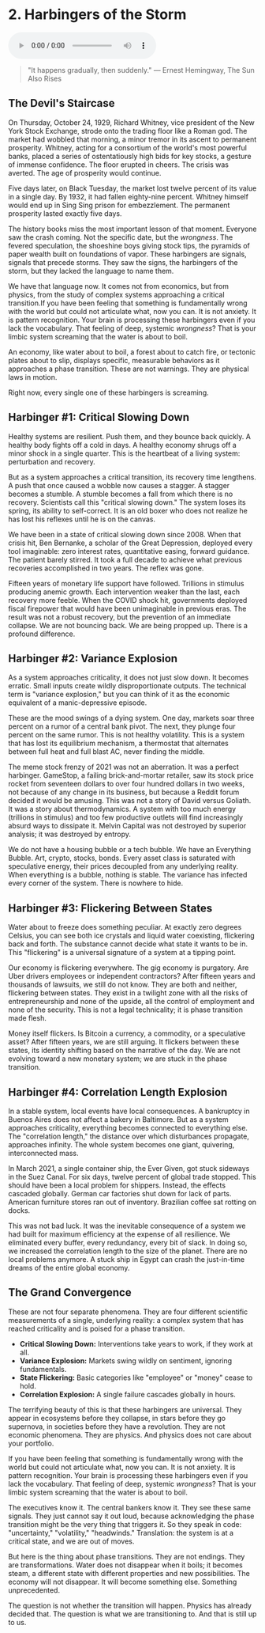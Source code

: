 # 2. Harbingers of the Storm

<audio controls className="w-full mt-6">
  <source
    src="https://storage.googleapis.com/webstatics.ii.inc/audiobook/Chapter-2-TLE.mp3"
    type="audio/mp3"
  />
</audio>

> "It happens gradually, then suddenly."
> — Ernest Hemingway, The Sun Also Rises

## The Devil's Staircase

On Thursday, October 24, 1929, Richard Whitney, vice president of the New York Stock Exchange, strode onto the trading floor like a Roman god. The market had wobbled that morning, a minor tremor in its ascent to permanent prosperity. Whitney, acting for a consortium of the world's most powerful banks, placed a series of ostentatiously high bids for key stocks, a gesture of immense confidence. The floor erupted in cheers. The crisis was averted. The age of prosperity would continue.

Five days later, on Black Tuesday, the market lost twelve percent of its value in a single day. By 1932, it had fallen eighty-nine percent. Whitney himself would end up in Sing Sing prison for embezzlement. The permanent prosperity lasted exactly five days.

The history books miss the most important lesson of that moment. Everyone saw the crash coming. Not the specific date, but the _wrongness_. The fevered speculation, the shoeshine boys giving stock tips, the pyramids of paper wealth built on foundations of vapor. These harbingers are signals, signals that precede storms. They saw the signs, the harbingers of the storm, but they lacked the language to name them.

We have that language now. It comes not from economics, but from physics, from the study of complex systems approaching a critical transition.If you have been feeling that something is fundamentally wrong with the world but could not articulate what, now you can. It is not anxiety. It is pattern recognition. Your brain is processing these harbingers even if you lack the vocabulary. That feeling of deep, systemic _wrongness_? That is your limbic system screaming that the water is about to boil.

An economy, like water about to boil, a forest about to catch fire, or tectonic plates about to slip, displays specific, measurable behaviors as it approaches a phase transition. These are not warnings. They are physical laws in motion.

Right now, every single one of these harbingers is screaming.

## Harbinger \#1: Critical Slowing Down

Healthy systems are resilient. Push them, and they bounce back quickly. A healthy body fights off a cold in days. A healthy economy shrugs off a minor shock in a single quarter. This is the heartbeat of a living system: perturbation and recovery.

But as a system approaches a critical transition, its recovery time lengthens. A push that once caused a wobble now causes a stagger. A stagger becomes a stumble. A stumble becomes a fall from which there is no recovery. Scientists call this "critical slowing down." The system loses its spring, its ability to self-correct. It is an old boxer who does not realize he has lost his reflexes until he is on the canvas.

We have been in a state of critical slowing down since 2008\. When that crisis hit, Ben Bernanke, a scholar of the Great Depression, deployed every tool imaginable: zero interest rates, quantitative easing, forward guidance. The patient barely stirred. It took a full decade to achieve what previous recoveries accomplished in two years. The reflex was gone.

Fifteen years of monetary life support have followed. Trillions in stimulus producing anemic growth. Each intervention weaker than the last, each recovery more feeble. When the COVID shock hit, governments deployed fiscal firepower that would have been unimaginable in previous eras. The result was not a robust recovery, but the prevention of an immediate collapse. We are not bouncing back. We are being propped up. There is a profound difference.

## Harbinger \#2: Variance Explosion

As a system approaches criticality, it does not just slow down. It becomes erratic. Small inputs create wildly disproportionate outputs. The technical term is "variance explosion," but you can think of it as the economic equivalent of a manic-depressive episode.

These are the mood swings of a dying system. One day, markets soar three percent on a rumor of a central bank pivot. The next, they plunge four percent on the same rumor. This is not healthy volatility. This is a system that has lost its equilibrium mechanism, a thermostat that alternates between full heat and full blast AC, never finding the middle.

The meme stock frenzy of 2021 was not an aberration. It was a perfect harbinger. GameStop, a failing brick-and-mortar retailer, saw its stock price rocket from seventeen dollars to over four hundred dollars in two weeks, not because of any change in its business, but because a Reddit forum decided it would be amusing. This was not a story of David versus Goliath. It was a story about thermodynamics. A system with too much energy (trillions in stimulus) and too few productive outlets will find increasingly absurd ways to dissipate it. Melvin Capital was not destroyed by superior analysis; it was destroyed by entropy.

We do not have a housing bubble or a tech bubble. We have an Everything Bubble. Art, crypto, stocks, bonds. Every asset class is saturated with speculative energy, their prices decoupled from any underlying reality. When everything is a bubble, nothing is stable. The variance has infected every corner of the system. There is nowhere to hide.

## Harbinger \#3: Flickering Between States

Water about to freeze does something peculiar. At exactly zero degrees Celsius, you can see both ice crystals and liquid water coexisting, flickering back and forth. The substance cannot decide what state it wants to be in. This "flickering" is a universal signature of a system at a tipping point.

Our economy is flickering everywhere. The gig economy is purgatory. Are Uber drivers employees or independent contractors? After fifteen years and thousands of lawsuits, we still do not know. They are both and neither, flickering between states. They exist in a twilight zone with all the risks of entrepreneurship and none of the upside, all the control of employment and none of the security. This is not a legal technicality; it is phase transition made flesh.

Money itself flickers. Is Bitcoin a currency, a commodity, or a speculative asset? After fifteen years, we are still arguing. It flickers between these states, its identity shifting based on the narrative of the day. We are not evolving toward a new monetary system; we are stuck in the phase transition.

## Harbinger \#4: Correlation Length Explosion

In a stable system, local events have local consequences. A bankruptcy in Buenos Aires does not affect a bakery in Baltimore. But as a system approaches criticality, everything becomes connected to everything else. The "correlation length," the distance over which disturbances propagate, approaches infinity. The whole system becomes one giant, quivering, interconnected mass.

In March 2021, a single container ship, the Ever Given, got stuck sideways in the Suez Canal. For six days, twelve percent of global trade stopped. This should have been a local problem for shippers. Instead, the effects cascaded globally. German car factories shut down for lack of parts. American furniture stores ran out of inventory. Brazilian coffee sat rotting on docks.

This was not bad luck. It was the inevitable consequence of a system we had built for maximum efficiency at the expense of all resilience. We eliminated every buffer, every redundancy, every bit of slack. In doing so, we increased the correlation length to the size of the planet. There are no local problems anymore. A stuck ship in Egypt can crash the just-in-time dreams of the entire global economy.

## The Grand Convergence

These are not four separate phenomena. They are four different scientific measurements of a single, underlying reality: a complex system that has reached criticality and is poised for a phase transition.

- **Critical Slowing Down:** Interventions take years to work, if they work at all.
- **Variance Explosion:** Markets swing wildly on sentiment, ignoring fundamentals.
- **State Flickering:** Basic categories like "employee" or "money" cease to hold.
- **Correlation Explosion:** A single failure cascades globally in hours.

The terrifying beauty of this is that these harbingers are universal. They appear in ecosystems before they collapse, in stars before they go supernova, in societies before they have a revolution. They are not economic phenomena. They are physics. And physics does not care about your portfolio.

If you have been feeling that something is fundamentally wrong with the world but could not articulate what, now you can. It is not anxiety. It is pattern recognition. Your brain is processing these harbingers even if you lack the vocabulary. That feeling of deep, systemic _wrongness_? That is your limbic system screaming that the water is about to boil.

The executives know it. The central bankers know it. They see these same signals. They just cannot say it out loud, because acknowledging the phase transition might be the very thing that triggers it. So they speak in code: "uncertainty," "volatility," "headwinds." Translation: the system is at a critical state, and we are out of moves.

But here is the thing about phase transitions. They are not endings. They are transformations. Water does not disappear when it boils; it becomes steam, a different state with different properties and new possibilities. The economy will not disappear. It will become something else. Something unprecedented.

The question is not whether the transition will happen. Physics has already decided that. The question is what we are transitioning to. And that is still up to us.
